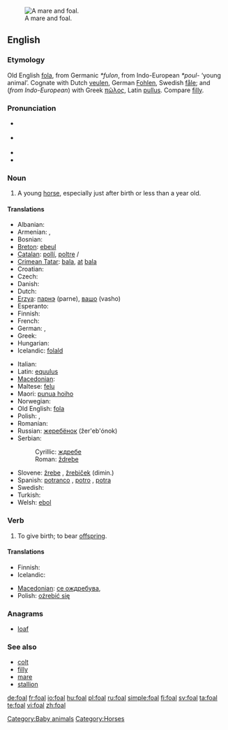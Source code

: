 [[Image:Mare and foal (Kvetina-Marie).jpg|thumb|right|A mare and foal.]]
==English==
{{wikipedia}}

===Etymology===
Old English [[fola]], from Germanic ''*fulon'', from Indo-European ''*poul-'' ‘young animal’.  Cognate with Dutch [[veulen]], German [[Fohlen]], Swedish [[fåle]]; and (''from Indo-European'') with Greek [[πῶλος]], Latin [[pullus]].  Compare [[filly]].

===Pronunciation===
* {{a|UK}} {{IPA|/fəʊl/}}
* {{a|US}} {{IPA|/foʊl/}}
* {{audio|en-us-foal.ogg|Audio (US)}}
* {{rhymes|əʊl}}

===Noun===
{{en-noun}}

# A young [[horse]], especially just after birth or less than a year old.

====Translations====
{{trans-top|young horse}}
* Albanian: {{t-|sq|mëz|m|xs=Albanian}}
* Armenian: {{t-|hy|մտրուկ|tr=mtruk|sc=Armn|xs=Armenian}}, {{t-|hy|քուռակ|tr=k’urak|sc=Armn|xs=Armenian}}
* Bosnian: {{t-|bs|ždrijebe|n}}
* [[Breton]]: [[ebeul]] {{m}}
* [[Catalan]]: [[pollí]], [[poltre]] {{m}}/{{f}}
* [[Crimean Tatar]]: [[bala#Crimean Tatar|bala]], [[at]] [[bala]]
* Croatian: {{t-|hr|ždrijebe|n}}
* Czech: {{t-|cs|hříbě|n}}
* Danish: {{t-|da|føl|n}}
* Dutch: {{t+|nl|veulen|n}}
* [[Erzya]]: [[парнэ]] (parne), [[вашо]] (vasho)
* Esperanto: {{t-|eo|ĉevalido|xs=Esperanto}}
* Finnish: {{t+|fi|varsa}}
* French: {{t+|fr|poulain|m}}
* German: {{t+|de|Fohlen|n}}, {{t+|de|Füllen|n}}
* Greek: {{t+|el|πουλάρι|n|tr=poulári|sc=Grek}}
* Hungarian: {{t+|hu|csikó}}
* Icelandic: [[folald]] {{n}}
{{trans-mid}}
* Italian: {{t-|it|puledro|n}}
* Latin: [[equulus]] {{m}}
* [[Macedonian]]: {{t|mk|ждребе|n|tr=ždrébe|sc=Cyrl}}
* Maltese: [[felu]] {{m}}
* Maori: [[punua hoiho]]
* Norwegian: {{t+|no|føll|n}}
* Old English: [[fola]] {{m}}
* Polish: {{t+|pl|źrebak|m}}, {{t+|pl|źrebię|n}}
* Romanian: {{t+|ro|mânz|m}}
* Russian: [[жеребёнок]] (žer'eb'ónok) {{m}}
* Serbian:
*: Cyrillic: [[ждребе]] {{n}}
*: Roman: [[ždrebe]] {{n}}
* Slovene: [[žrebe]] {{n}}, [[žrebiček]] {{m}} (dimin.)
* Spanish: [[potranco]] {{m}}, [[potro]] {{m}}, [[potra]] {{f}}
* Swedish: {{t+|sv|föl|n}}
* Turkish: {{t+|tr|tay}}
* Welsh: [[ebol]] {{m}}
{{trans-bottom}}

===Verb===
{{en-verb|foals|foaling|foaled|foaled}}

# {{context|equestrian}} To give birth; to bear [[offspring]].

====Translations====
{{trans-top|give birth}}
* Finnish: {{t-|fi|varsoa}}
* Icelandic: {{t+|is|kasta}}
{{trans-mid}}
* [[Macedonian]]: [[се ождребува]],  {{t|mk|се ождребува|tr=se oždrébuva|sc=Cyrl}}
* Polish: [[oźrebić się]]
{{trans-bottom}}

===Anagrams===
* [[loaf]]

===See also===
* [[colt]]
* [[filly]]
* [[mare]]
* [[stallion]]

[[Category:Baby animals]]
[[Category:Horses]]

[[de:foal]]
[[fr:foal]]
[[io:foal]]
[[hu:foal]]
[[pl:foal]]
[[ru:foal]]
[[simple:foal]]
[[fi:foal]]
[[sv:foal]]
[[ta:foal]]
[[te:foal]]
[[vi:foal]]
[[zh:foal]]